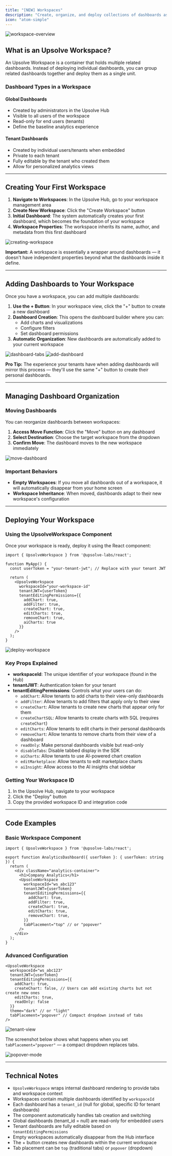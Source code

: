 ```yaml
---
title: "[NEW] Workspaces"
description: "Create, organize, and deploy collections of dashboards as a single unit"
icon: "atom-simple"
---
```


![workspace-overview](/images/workspaces/workspace-overview.png)

## What is an Upsolve Workspace?

An Upsolve Workspace is a container that holds multiple related dashboards. Instead of deploying individual dashboards, you can group related dashboards together and deploy them as a single unit.

### Dashboard Types in a Workspace

#### Global Dashboards
- Created by administrators in the Upsolve Hub
- Visible to all users of the workspace
- Read-only for end users (tenants)
- Define the baseline analytics experience

#### Tenant Dashboards
- Created by individual users/tenants when embedded
- Private to each tenant
- Fully editable by the tenant who created them
- Allow for personalized analytics views

---

## Creating Your First Workspace

1. **Navigate to Workspaces**: In the Upsolve Hub, go to your workspace management area
2. **Create New Workspace**: Click the "Create Workspace" button
3. **Initial Dashboard**: The system automatically creates your first dashboard, which becomes the foundation of your workspace
4. **Workspace Properties**: The workspace inherits its name, author, and metadata from this first dashboard

![creating-workspace](/images/workspaces/creating-workspace.png)

**Important:** A workspace is essentially a wrapper around dashboards — it doesn't have independent properties beyond what the dashboards inside it define.

---

## Adding Dashboards to Your Workspace

Once you have a workspace, you can add multiple dashboards:

1. **Use the + Button**: In your workspace view, click the "+" button to create a new dashboard
2. **Dashboard Creation**: This opens the dashboard builder where you can:
   - Add charts and visualizations
   - Configure filters
   - Set dashboard permissions
3. **Automatic Organization**: New dashboards are automatically added to your current workspace

![dashboard-tabs](/images/workspaces/dashboard-tabs.png)
![add-dashboard](/images/workspaces/add-dashboard.png)

**Pro Tip:** The experience your tenants have when adding dashboards will mirror this process — they'll use the same "+" button to create their personal dashboards.

---

## Managing Dashboard Organization

### Moving Dashboards
You can reorganize dashboards between workspaces:

1. **Access Move Function**: Click the "Move" button on any dashboard
2. **Select Destination**: Choose the target workspace from the dropdown
3. **Confirm Move**: The dashboard moves to the new workspace immediately

![move-dashboard](/images/workspaces/move-dashboard.png)

### Important Behaviors
- **Empty Workspaces**: If you move all dashboards out of a workspace, it will automatically disappear from your home screen
- **Workspace Inheritance**: When moved, dashboards adapt to their new workspace's configuration

---

## Deploying Your Workspace

### Using the UpsolveWorkspace Component

Once your workspace is ready, deploy it using the React component:

```tsx
import { UpsolveWorkspace } from '@upsolve-labs/react';

function MyApp() {
  const userToken = "your-tenant-jwt"; // Replace with your tenant JWT

  return (
    <UpsolveWorkspace
      workspaceId="your-workspace-id"
      tenantJWT={userToken}
      tenantEditingPermissions={{
        addChart: true,
        addFilter: true,
        createChart: true,
        editCharts: true,
        removeChart: true,
        aiCharts: true
      }}
    />
  );
}
```

![deploy-workspace](/images/workspaces/deploy-workspace.png)

### Key Props Explained

- **workspaceId**: The unique identifier of your workspace (found in the Hub)
- **tenantJWT**: Authentication token for your tenant
- **tenantEditingPermissions**: Controls what your users can do:
  - `addChart`: Allow tenants to add charts to their view-only dashboards
  - `addFilter`: Allow tenants to add filters that apply only to their view
  - `createChart`: Allow tenants to create new charts that appear only for them
  - `createChartSQL`: Allow tenants to create charts with SQL (requires `createChart`)
  - `editCharts`: Allow tenants to edit charts in their personal dashboards
  - `removeChart`: Allow tenants to remove charts from their view of a dashboard
  - `readOnly`: Make personal dashboards visible but read-only
  - `disableTabs`: Disable tabbed display in the SDK
  - `aiCharts`: Allow tenants to use AI-powered chart creation
  - `editMarketplace`: Allow tenants to edit marketplace charts
  - `aiInsight`: Allow access to the AI insights chat sidebar

### Getting Your Workspace ID
1. In the Upsolve Hub, navigate to your workspace
2. Click the "Deploy" button
3. Copy the provided workspace ID and integration code

---

## Code Examples

### Basic Workspace Component

```tsx
import { UpsolveWorkspace } from '@upsolve-labs/react';

export function AnalyticsDashboard({ userToken }: { userToken: string }) {
  return (
    <div className="analytics-container">
      <h1>Company Analytics</h1>
      <UpsolveWorkspace
        workspaceId="ws_abc123"
        tenantJWT={userToken}
        tenantEditingPermissions={{
          addChart: true,
          addFilter: true,
          createChart: true,
          editCharts: true,
          removeChart: true,
        }}
        tabPlacement="top" // or "popover"
      />
    </div>
  );
}
```

### Advanced Configuration

```tsx
<UpsolveWorkspace
  workspaceId="ws_abc123"
  tenantJWT={userToken}
  tenantEditingPermissions={{
    addChart: true,
    createChart: false, // Users can add existing charts but not create new ones
    editCharts: true,
    readOnly: false
  }}
  theme="dark" // or "light"
  tabPlacement="popover" // Compact dropdown instead of tabs
/>
```

![tenant-view](/images/workspaces/tenant-view.png)

The screenshot below shows what happens when you set `tabPlacement="popover"` — a compact dropdown replaces tabs.

![popover-mode](/images/workspaces/popover-mode.png)

---

## Technical Notes

- `UpsolveWorkspace` wraps internal dashboard rendering to provide tabs and workspace context
- Workspaces contain multiple dashboards identified by `workspaceId`
- Each dashboard has a `tenant_id` (null for global, specific ID for tenant dashboards)
- The component automatically handles tab creation and switching
- Global dashboards (tenant_id = null) are read-only for embedded users
- Tenant dashboards are fully editable based on `tenantEditingPermissions`
- Empty workspaces automatically disappear from the Hub interface
- The + button creates new dashboards within the current workspace
- Tab placement can be `top` (traditional tabs) or `popover` (dropdown)


